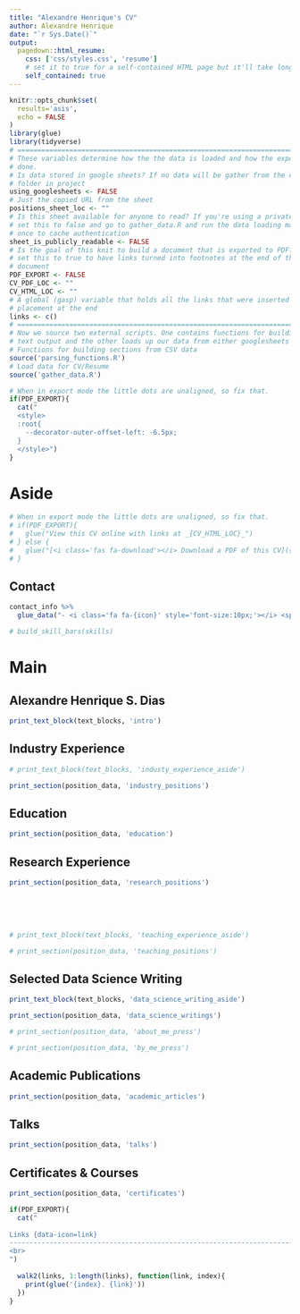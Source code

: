 ```yaml
---
title: "Alexandre Henrique's CV"
author: Alexandre Henrique
date: "`r Sys.Date()`"
output:
  pagedown::html_resume:
    css: ['css/styles.css', 'resume']
    # set it to true for a self-contained HTML page but it'll take longer to render
    self_contained: true
---
```


```r
knitr::opts_chunk$set(
  results='asis', 
  echo = FALSE
)
library(glue)
library(tidyverse)
# ======================================================================
# These variables determine how the the data is loaded and how the exports are
# done.
# Is data stored in google sheets? If no data will be gather from the csvs/
# folder in project
using_googlesheets <- FALSE
# Just the copied URL from the sheet
positions_sheet_loc <- ""
# Is this sheet available for anyone to read? If you're using a private sheet
# set this to false and go to gather_data.R and run the data loading manually
# once to cache authentication
sheet_is_publicly_readable <- FALSE
# Is the goal of this knit to build a document that is exported to PDF? If so
# set this to true to have links turned into footnotes at the end of the
# document
PDF_EXPORT <- FALSE
CV_PDF_LOC <- ""
CV_HTML_LOC <- ""
# A global (gasp) variable that holds all the links that were inserted for
# placement at the end
links <- c()
# ======================================================================
# Now we source two external scripts. One contains functions for building the
# text output and the other loads up our data from either googlesheets or csvs
# Functions for building sections from CSV data
source('parsing_functions.R') 
# Load data for CV/Resume
source('gather_data.R')
```



```r
# When in export mode the little dots are unaligned, so fix that. 
if(PDF_EXPORT){
  cat("
  <style>
  :root{
    --decorator-outer-offset-left: -6.5px;
  }
  </style>")
}
```


Aside
================================================================================

<!-- ![logo](logo.png){width=100%} -->

```r
# When in export mode the little dots are unaligned, so fix that. 
# if(PDF_EXPORT){
#   glue("View this CV online with links at _{CV_HTML_LOC}_")
# } else {
#   glue("[<i class='fas fa-download'></i> Download a PDF of this CV]({CV_PDF_LOC})")
# }
```

Contact {#contact}
--------------------------------------------------------------------------------

```r
contact_info %>% 
  glue_data("- <i class='fa fa-{icon}' style='font-size:10px;'></i> <span style='font-size:8.5px;'>{contact}</span>")
```


<!-- Language Skills {#skills} -->
<!-- -------------------------------------------------------------------------------- -->

```r
# build_skill_bars(skills)
```


<!-- Disclaimer {#disclaimer} -->
<!-- -------------------------------------------------------------------------------- -->

<!-- Made with the R package [**pagedown**](https://github.com/rstudio/pagedown).  -->

<!-- The source code is available at [github.com/nstrayer/cv](https://github.com/nstrayer/cv). -->

<!-- Last updated on `r Sys.Date()`. -->



Main
================================================================================

Alexandre Henrique S. Dias {#title}
--------------------------------------------------------------------------------

```r
print_text_block(text_blocks, 'intro')
```

Industry Experience {data-icon=suitcase}
--------------------------------------------------------------------------------

<!-- ::: aside -->
```r
# print_text_block(text_blocks, 'industy_experience_aside')
```
<!-- ::: -->

```r
print_section(position_data, 'industry_positions')
```


Education {data-icon=graduation-cap data-concise=true}
--------------------------------------------------------------------------------

```r
print_section(position_data, 'education')
```


Research Experience {data-icon=laptop}
--------------------------------------------------------------------------------

```r
print_section(position_data, 'research_positions')
```


<!-- These breaks just force a new page so section doesnt get cut off -->
<br>
<br>
<br>

<!-- Teaching Experience {data-icon=chalkboard-teacher} -->
<!-- -------------------------------------------------------------------------------- -->

<!-- ::: aside -->
```r
# print_text_block(text_blocks, 'teaching_experience_aside')
```
<!-- ::: -->

```r
# print_section(position_data, 'teaching_positions')
```


Selected Data Science Writing {data-icon=chart-line}
--------------------------------------------------------------------------------

::: aside
```r
print_text_block(text_blocks, 'data_science_writing_aside')
```
:::

```r
print_section(position_data, 'data_science_writings')
```


<!-- Selected Press (About)  {data-icon=newspaper} -->
<!-- -------------------------------------------------------------------------------- -->

```r
# print_section(position_data, 'about_me_press')
```


<!-- <br> -->
<!-- <br> -->


<!-- Selected Press (By)  {data-icon=newspaper} -->
<!-- -------------------------------------------------------------------------------- -->

```r
# print_section(position_data, 'by_me_press')
```

Academic Publications {data-icon=book}
--------------------------------------------------------------------------------

```r
print_section(position_data, 'academic_articles')
```

Talks {data-icon=chalkboard-teacher}
--------------------------------------------------------------------------------

```r
print_section(position_data, 'talks')
```

Certificates & Courses {data-icon=certificate}
--------------------------------------------------------------------------------

```r
print_section(position_data, 'certificates')
```

```r
if(PDF_EXPORT){
  cat("
  
Links {data-icon=link}
--------------------------------------------------------------------------------
<br>
")
  
  walk2(links, 1:length(links), function(link, index){
    print(glue('{index}. {link}'))
  })
}
```
